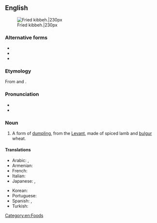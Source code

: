==English==
{{wikipedia}}
[[File:Quibe frito.JPG|thumb|Fried kibbeh.|230px]]

===Alternative forms===
* {{l|en|kibbe}}
* {{l|en|kibbi}}
* {{l|en|kubbeh}}

===Etymology===
From {{etyl|ar|en}} {{m|ar|كِبَّة||ball}} and {{m|ar|كُبَّة||(same)}}.

===Pronunciation===
* {{IPA|en|/ˈkɪbi/}}
* {{rhymes|en|ɪbi}}

===Noun===
{{en-noun}}

# A form of [[dumpling]], from the [[Levant]], made of spiced lamb and [[bulgur]] wheat.

====Translations====
{{trans-top|form of dumpling}}
* Arabic: {{t|ar|كِبَّة}}, {{t|ar|كُبَّة}}
* Armenian: {{t|hy|իշլի քյուֆթա}}
* French: {{t+|fr|kebbé|m}}
* Italian: {{t|it|qubbah|f}}
* Japanese: {{t|ja|キッベ|tr=kibbe}}, {{t|ja|クッバ|tr=kubba}}
{{trans-mid}}
* Korean: {{t|ko|킵바|tr=}}
* Portuguese: {{t+|pt|quibe|m}}
* Spanish: {{t|es|quipe|m}}, {{t|es|quibbe|m}}
* Turkish: {{t+|tr|içli köfte}}
{{trans-bottom}}

[[Category:en:Foods]]